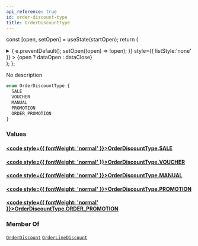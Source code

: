 ```yaml
---
api_reference: true
id: order-discount-type
title: OrderDiscountType
---
```






const [open, setOpen] = useState(startOpen);
return (
<details {...(open ? { open: true } : {})} className="details" style={{ border:'none', boxShadow:'none', background:'var(--ifm-background-color)' }}>
<summary
onClick={(e) => {
e.preventDefault();
setOpen((open) => !open);
}}
style={{ listStyle:'none' }} >
{open ? dataOpen : dataClose}
</summary>
{open && children}
</details>
);
};

No description

```graphql
enum OrderDiscountType {
  SALE
  VOUCHER
  MANUAL
  PROMOTION
  ORDER_PROMOTION
}
```

### Values

#### [<code style={{ fontWeight: 'normal' }}>OrderDiscountType.<b>SALE</b></code>](#)

#### [<code style={{ fontWeight: 'normal' }}>OrderDiscountType.<b>VOUCHER</b></code>](#)

#### [<code style={{ fontWeight: 'normal' }}>OrderDiscountType.<b>MANUAL</b></code>](#)

#### [<code style={{ fontWeight: 'normal' }}>OrderDiscountType.<b>PROMOTION</b></code>](#)

#### [<code style={{ fontWeight: 'normal' }}>OrderDiscountType.<b>ORDER_PROMOTION</b></code>](#)

### Member Of

[`OrderDiscount`](../../../api-reference/discounts/objects/order-discount.mdx) <Badge class="badge badge--secondary" text="object"/><Bullet />[`OrderLineDiscount`](../../../api-reference/orders/objects/order-line-discount.mdx) <Badge class="badge badge--secondary" text="object"/>
